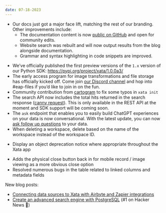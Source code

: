 ```yaml
---
date: 07-18-2023
---
```


- Our docs just got a major face lift, matching the rest of our branding. Other improvements include:
    - The documentation content is now [public on GitHub](https://github.com/xataio/mdx-docs) and open for community edits.
    - Website search was rebuilt and will now output results from the blog alongside documentation.
    - Grammar and syntax highlighting in code snippets are improved.

<ArticleImage
  src="https://github.com/xataio/mdx-changelog/raw/main/images/2023-07-18-01-docs.png"
  alt="A new style for the Xata documentation"
  caption="A new style for the Xata documentation"
/>

- We’ve officially published the first preview versions of the `1.x` version of our Python SDK: https://pypi.org/project/xata/1.0.0a3/
- The early access program for image transformations and file storage has officially kicked off. Come join [our Discord channel](http://xata.io/discord) and hop into #eap-files if you’d like to join in on the fun.
- Community contribution from [cartogram](https://github.com/cartogram) to fix some typos in `xata init`
- The search API now includes the total hits returned in the search response ([canny request](https://xata.canny.io/feature-requests/p/include-total-hits-in-search-response)). This is only available in the REST API at the moment and SDK support will be coming soon.
- The `ask` endpoint that enables you to easily build ChatGPT experiences on your data is now conversational. With the latest update, you can now [ask follow up questions](https://xata.io/docs/api-reference/db/db_branch_name/tables/table_name/ask/session_id#ask-follow-up-questions-of-your-data) to your data.
- When deleting a workspace, delete based on the name of the workspace instead of the workspace ID.

<ArticleVideo 
    platform="html" 
    src="https://github.com/xataio/mdx-changelog/raw/main/images/2023-07-18-02-delete.mov" 
/>

- Display an object deprecation notice where appropriate throughout the Xata app

<ArticleImage
  src="https://github.com/xataio/mdx-changelog/raw/main/images/2023-07-18-03-object.png"
  alt="Object type deprecation warnings"
  caption="Object type deprecation warnings"
/>

- Adds the physical close button back in for mobile record / image viewing as a more obvious close option
- Resolved numerous bugs in the table related to linked columns and metadata fields

New blog posts:

- [Connecting data sources to Xata with Airbyte and Zapier integrations](https://xata.io/blog/connecting-data-sources-xata-airbyte-zapier-integrations)
- [Create an advanced search engine with PostgreSQL](https://xata.io/blog/postgres-full-text-search-engine) (#1 on Hacker News 🎉)